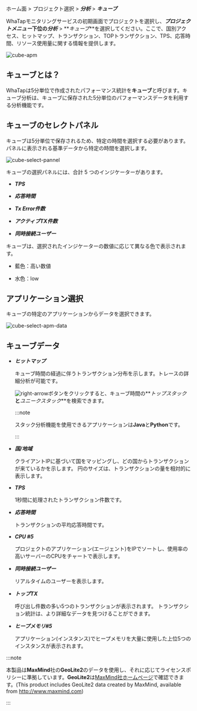 ホーム面 > プロジェクト選択 > **_分析_** > **_キューブ_**

WhaTapモニタリングサービスの初期画面でプロジェクトを選択し、**_プロジェクトメニュー_**下位の**_分析_** > **_キューブ_**を選択してください。ここで、国別アクセス、ヒットマップ、トランザクション、TOPトランザクション、TPS、応答時間、リソース使用量に関する情報を提供します。

![cube-apm](https://img.whatap.io/media/images/Screenshot_2020-12-15_W_JAVA_DEMO_5490_-_Application_Monitoring19.png)

## キューブとは？

WhaTapは5分単位で作成されたパフォーマンス統計を**キューブ**と呼びます。キューブ分析は、キューブに保存された5分単位のパフォーマンスデータを利用する分析機能です。

## キューブのセレクトパネル

キューブは5分単位で保存されるため、特定の時間を選択する必要があります。パネルに表示される基準データから特定の時間を選択します。

<div style={{textAlign: 'center'}}>

![cube-select-pannel](https://img.whatap.io/media/images/cube.png)

</div>

キューブの選択パネルには、合計 5 つのインジケーターがあります。

-   **_TPS_**

-   **_応答時間_**

-   **_Tx Error件数_**

-   **_アクティブTX件数_**

-   **_同時接続ユーザー_**

キューブは、選択されたインジケーターの数値に応じて異なる色で表示されます。

-   <span class='highfg'>藍色</span>：<span class='highfg'>高い数値</span>

-   <span class='lowfg'> 水色</span>：<span class='lowfg'>low</span>

## アプリケーション選択

キューブの特定のアプリケーションからデータを選択できます。

![cube-select-apm-data](https://img.whatap.io/media/images/Screenshot_2020-12-15_W_JAVA_DEMO_5490_-_Application_Monitoring21.png)

## キューブデータ

-   **_ヒットマップ_**

    キューブ時間の経過に伴うトランザクション分布を示します。トレースの詳細分析が可能です。

    ![right-arrow](/img/right-arrow.svg)ボタンをクリックすると、キューブ時間の**_トップスタック_**と**_ユニークスタック_**を検索できます。

    :::note

    スタック分析機能を使用できるアプリケーションは**Java**と**Python**です。 

    :::

-   **_国/地域_**

    クライアントIPに基づいて国をマッピングし、どの国からトランザクションが来ているかを示します。 円のサイズは、トランザクションの量を相対的に表示します。

-   **_TPS_**

    1秒間に処理されたトランザクション件数です。

-   **_応答時間_**

    トランザクションの平均応答時間です。

-   **_CPU #5_**

    プロジェクトのアプリケーション(エージェント)をIPでソートし、使用率の高いサーバーのCPUをチャートで表示します。

-   **_同時接続ユーザー_**

    リアルタイムのユーザーを表示します。

-   **_トップTX_**

    呼び出し件数の多い5つのトランザクションが表示されます。 トランザクション統計は、より詳細なデータを見つけることができます。

-   **_ヒープメモリ#5_**

    アプリケーション(インスタンス)でヒープメモリを大量に使用した上位5つのインスタンスが表示されます。

:::note

本製品は**MaxMind**社の**GeoLite2**のデータを使用し、それに応じてライセンスポリシーに準拠しています。**GeoLite2**は[MaxMind社ホームページ](http://www.maxmind.com)で確認できます。(This product includes GeoLite2 data created by MaxMind, available from http://www.maxmind.com)

:::
